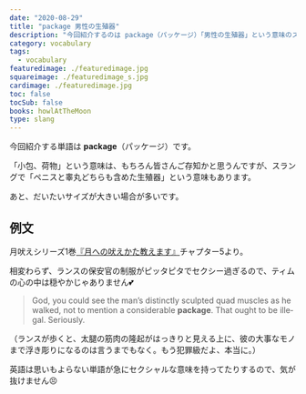 ```yaml
---
date: "2020-08-29"
title: "package 男性の生殖器"
description: "今回紹介するのは package（パッケージ）「男性の生殖器」という意味のスラングです。例文は、月吠えシリーズ1巻『月への吠えかた教えます』より"
category: vocabulary
tags:
  - vocabulary
featuredimage: ./featuredimage.jpg
squareimage: ./featuredimage_s.jpg
cardimage: ./featuredimage.jpg
toc: false
tocSub: false
books: howlAtTheMoon
type: slang
---
```



今回紹介する単語は __package__（パッケージ）です。

「小包、荷物」という意味は、もちろん皆さんご存知かと思うんですが、スラングで「ペニスと睾丸どちらも含めた生殖器」という意味もあります。

あと、だいたいサイズが大きい場合が多いです。

## 例文

月吠えシリーズ1巻[『月への吠えかた教えます』](/mm-romance/how-to-howl-at-the-moon/)チャプター5より。

相変わらず、ランスの保安官の制服がピッタピタでセクシー過ぎるので、ティムの心の中は穏やかじゃありません💕

<Blockquote book srcBook="howToHowlAtTheMoon" lang="en" chapter="5">
God, you could see the man’s distinctly sculpted quad muscles as he walked, not to mention a considerable <strong>package</strong>. That ought to be illegal. Seriously.
</Blockquote>

<p className="translation">（ランスが歩くと、太腿の筋肉の隆起がはっきりと見える上に、彼の大事なモノまで浮き彫りになるのは言うまでもなく。もう犯罪級だよ、本当に。）</p>

英語は思いもよらない単語が急にセクシャルな意味を持ってたりするので、気が抜けません😣

<VocabularyFooter book="howToHowlAtTheMoon" />
